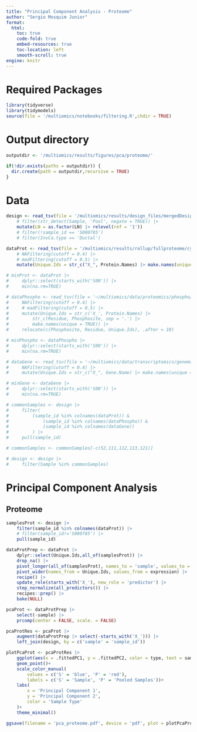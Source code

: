 ```yaml
---
title: "Principal Component Analysis - Proteome"
author: "Sergio Mosquim Junior"
format:
  html:
    toc: true
    code-fold: true
    embed-resources: true
    toc-location: left
    smooth-scroll: true
engine: knitr
---
```


# Required Packages
```r
library(tidyverse)
library(tidymodels)
source(file = '/multiomics/notebooks/filtering.R',chdir = TRUE)
```

# Output directory
```r
outputdir <- '/multiomics/results/figures/pca/proteome/'

if(!dir.exists(paths = outputdir)) {
  dir.create(path = outputdir,recursive = TRUE)
}
```

# Data
```r
design <- read_tsv(file = '/multiomics/results/design_files/mergedDesign_final_filtered.tsv') |> 
    # filter(str_detect(Sample, 'Pool', negate = TRUE)) |> 
    mutate(LN = as.factor(LN) |> relevel(ref = '1'))
    # filter(!sample_id == 'S000785')
    # filter(InvCa.type == 'Ductal')

dataProt <- read_tsv(file = '/multiomics/results/rollup/fullproteome/cycloess_Rollup_Genes.tsv') |> #Sample S000785 is an outlier in the PCA
    # NAFiltering(cutoff = 0.4) |> 
    # madFiltering(cutoff = 0.5) |> 
    mutate(Unique.Ids = str_c("X_", Protein.Names) |> make.names(unique = TRUE), .after = 4)

# minProt <- dataProt |> 
#     dplyr::select(starts_with('S00')) |> 
#     min(na.rm=TRUE)

# dataPhospho <- read_tsv(file = '~/multiomics/data/proteomics/phospho/phospho_aggregation/Phosphopeptide_CycLoess-normalized.txt.phosphopeptides_flanking.tsv') |>
#     NAFiltering(cutoff = 0.4) |> 
#     # madFiltering(cutoff = 0.5) |> 
#     mutate(Unique.Ids = str_c('X_', Protein.Names) |> 
#         str_c(Residue, Phosphosite, sep = '.') |> 
#         make.names(unique = TRUE)) |> 
#     relocate(c(Phosphosite, Residue, Unique.Ids), .after = 10)

# minPhospho <- dataPhospho |> 
#     dplyr::select(starts_with('S00')) |> 
#     min(na.rm=TRUE)

# dataGene <- read_tsv(file = '~/multiomics/data/transcriptomics/genematrix_adjusted_cycloess.tsv') |> 
#     NAFiltering(cutoff = 0.4) |> 
#     mutate(Unique.Ids = str_c("X_", Gene.Name) |> make.names(unique = TRUE), .after = 6)

# minGene <- dataGene |> 
#     dplyr::select(starts_with('S00')) |> 
#     min(na.rm=TRUE)

# commonSamples <- design |> 
#     filter(
#         (sample_id %in% colnames(dataProt)) & 
#             (sample_id %in% colnames(dataPhospho)) & 
#             (sample_id %in% colnames(dataGene))
#         ) |> 
#     pull(sample_id)

# commonSamples <- commonSamples[-c(52,111,112,113,121)]

# design <- design |> 
#     filter(Sample %in% commonSamples)
```

# Principal Component Analysis
## Proteome
```r
samplesProt <- design |> 
    filter(sample_id %in% colnames(dataProt)) |> 
    # filter(sample_id!='S000785') |> 
    pull(sample_id)

dataProtPrep <- dataProt |> 
    dplyr::select(Unique.Ids,all_of(samplesProt)) |> 
    drop_na() |> 
    pivot_longer(all_of(samplesProt), names_to = 'sample', values_to = 'expression') |> 
    pivot_wider(names_from = Unique.Ids, values_from = expression) |> 
    recipe() |> 
    update_role(starts_with('X_'), new_role = 'predictor') |> 
    step_normalize(all_predictors()) |> 
    recipes::prep() |> 
    bake(NULL)

pcaProt <- dataProtPrep |> 
    select(-sample) |> 
    prcomp(center = FALSE, scale. = FALSE)

pcaProtRes <- pcaProt |> 
    augment(dataProtPrep |> select(-starts_with('X_'))) |> 
    left_join(design, by = c('sample' = 'sample_id'))

plotPcaProt <- pcaProtRes |>
    ggplot(aes(x = .fittedPC1, y = .fittedPC2, color = type, text = sample))+
    geom_point()+
    scale_color_manual(
        values = c('S' = 'blue', 'P' = 'red'),
        labels = c('S' = 'Sample', 'P' = 'Pooled Samples'))+
    labs(
        x = 'Principal Component 1',
        y = 'Principal Component 2',
        color = 'Sample Type'
    )+
    theme_minimal()

ggsave(filename = 'pca_proteome.pdf', device = 'pdf', plot = plotPcaProt, path = outputdir, dpi = 1200, compress = TRUE, width = 7, height = 5)
```